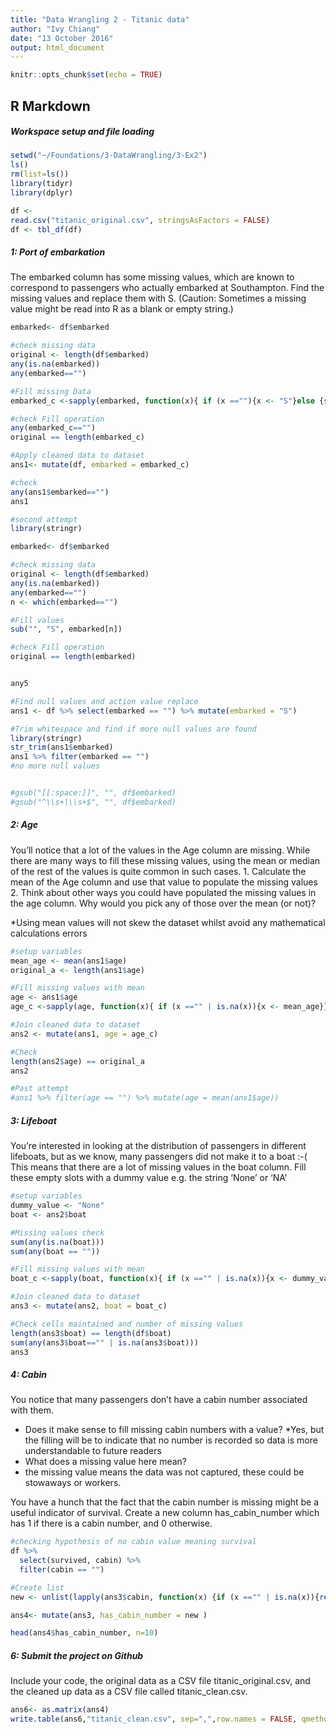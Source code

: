 ---
title: "Data Wrangling 2 - Titanic data"
author: "Ivy Chiang"
date: "13 October 2016"
output: html_document
---

```{r setup, include=FALSE}
knitr::opts_chunk$set(echo = TRUE)
```

## R Markdown

##### Workspace setup and file loading

```{r results='hide'}
setwd("~/Foundations/3-DataWrangling/3-Ex2")
ls()
rm(list=ls())
library(tidyr)
library(dplyr)

df <-
read.csv("titanic_original.csv", stringsAsFactors = FALSE)
df <- tbl_df(df)
```

##### 1: Port of embarkation

The embarked column has some missing values, which are known to correspond to passengers who actually embarked at Southampton. Find the missing values and replace them with S. (Caution: Sometimes a missing value might be read into R as a blank or empty string.)

```{r results='hide}

embarked<- df$embarked

#check missing data
original <- length(df$embarked)
any(is.na(embarked))
any(embarked=="")

#Fill missing Data
embarked_c <-sapply(embarked, function(x){ if (x ==""){x <- "S"}else {str_trim(x)}})

#check Fill operation
any(embarked_c=="")
original == length(embarked_c)

#Apply cleaned data to dataset
ans1<- mutate(df, embarked = embarked_c)

#check
any(ans1$embarked=="")
ans1

```

```{r results='hide'}
#second attempt
library(stringr)

embarked<- df$embarked

#check missing data
original <- length(df$embarked)
any(is.na(embarked))
any(embarked=="")
n <- which(embarked=="")

#Fill values
sub("", "S", embarked[n])

#check Fill operation
original == length(embarked)


any5

#Find null values and action value replace
ans1 <- df %>% select(embarked == "") %>% mutate(embarked = "S")

#Trim whitespace and find if more null values are found
library(stringr)
str_trim(ans1$embarked)
ans1 %>% filter(embarked == "")
#no more null values


#gsub("[[:space:]]", "", df$embarked)
#gsub("^\\s+|\\s+$", "", df$embarked)

```

##### 2: Age

You’ll notice that a lot of the values in the Age column are missing. While there are many ways to fill these missing values, using the mean or median of the rest of the values is quite common in such cases.
1. Calculate the mean of the Age column and use that value to populate the missing values
2. Think about other ways you could have populated the missing values in the age column. Why would you pick any of those over the mean (or not)?

*Using mean values will not skew the dataset whilst avoid any mathematical calculations errors 

```{r results='hide'}
#setup variables
mean_age <- mean(ans1$age)
original_a <- length(ans1$age)

#Fill missing values with mean
age <- ans1$age
age_c <-sapply(age, function(x){ if (x =="" | is.na(x)){x <- mean_age}})

#Join cleaned data to dataset
ans2 <- mutate(ans1, age = age_c)

#Check
length(ans2$age) == original_a
ans2

#Past attempt
#ans1 %>% filter(age == "") %>% mutate(age = mean(ans1$age))


```

##### 3: Lifeboat

You’re interested in looking at the distribution of passengers in different lifeboats, but as we know, many passengers did not make it to a boat :-( This means that there are a lot of missing values in the boat column. Fill these empty slots with a dummy value e.g. the string 'None' or 'NA'

```{r results='hide'}
#setup variables
dummy_value <- "None"
boat <- ans2$boat

#Missing values check
sum(any(is.na(boat)))
sum(any(boat == ""))

#Fill missing values with mean
boat_c <-sapply(boat, function(x){ if (x =="" | is.na(x)){x <- dummy_value}})

#Join cleaned data to dataset
ans3 <- mutate(ans2, boat = boat_c)

#Check cells maintained and number of missing values
length(ans3$boat) == length(df$boat)
sum(any(ans3$boat=="" | is.na(ans3$boat)))
ans3

```

##### 4: Cabin

You notice that many passengers don’t have a cabin number associated with them.

* Does it make sense to fill missing cabin numbers with a value?
*Yes, but the filling will be to indicate that no number is recorded so data is more understandable to future readers
* What does a missing value here mean?
* the missing value means the data was not captured, these could be stowaways or workers.

You have a hunch that the fact that the cabin number is missing might be a useful indicator of survival. Create a new column has_cabin_number which has 1 if there is a cabin number, and 0 otherwise.


```{r results='hide'}
#checking hypothesis of no cabin value meaning survival
df %>% 
  select(survived, cabin) %>% 
  filter(cabin == "")

#Create list
new <- unlist(lapply(ans3$cabin, function(x) {if (x =="" | is.na(x)){return (0)}else {return(1)}}))

ans4<- mutate(ans3, has_cabin_number = new )

head(ans4$has_cabin_number, n=10)

```

##### 6: Submit the project on Github

Include your code, the original data as a CSV file titanic_original.csv, and the cleaned up data as a CSV file called titanic_clean.csv.

```{r results='hide'}
ans6<- as.matrix(ans4)
write.table(ans6,"titanic_clean.csv", sep=",",row.names = FALSE, qmethod = "double")


```
